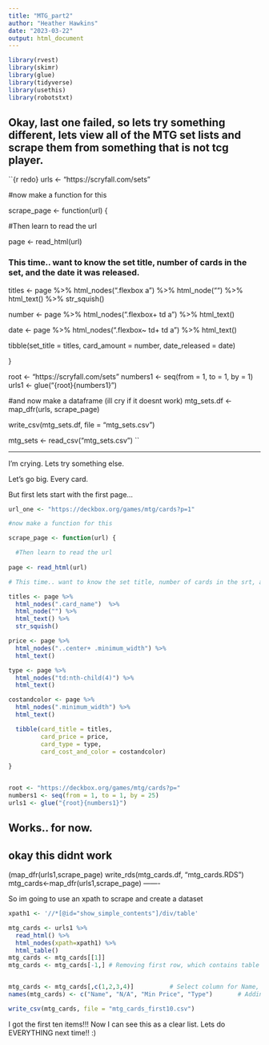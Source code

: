 ```yaml
---
title: "MTG_part2"
author: "Heather Hawkins"
date: "2023-03-22"
output: html_document
---
```

```r
library(rvest)
library(skimr)
library(glue)
library(tidyverse) 
library(usethis)
library(robotstxt)
```

Okay, last one failed, so lets try something different, lets view all of the MTG set lists and scrape them from something that is not tcg player.
---------------------------------------

``{r redo}
urls <- "https://scryfall.com/sets"

#now make a function for this

scrape_page <- function(url) {

  #Then learn to read the url
  
page <- read_html(url)

### This time.. want to know the set title, number of cards in the set, and the date it was released.

titles <- page %>%
  html_nodes(".flexbox a")  %>%
  html_node("") %>%
  html_text() %>% 
  str_squish()

number <- page %>%
  html_nodes(".flexbox+ td a") %>%
  html_text()

date <- page %>%
  html_nodes(".flexbox~ td+ td a") %>%
  html_text()

  tibble(set_title = titles, 
         card_amount = number,
         date_released = date)
  
}

root <- "https://scryfall.com/sets"
numbers1 <- seq(from = 1, to = 1, by = 1)
urls1 <- glue("{root}{numbers1}")

#and now make a dataframe (ill cry if it doesnt work)
mtg_sets.df <- map_dfr(urls, scrape_page)

write_csv(mtg_sets.df, file = "mtg_sets.csv")

mtg_sets <- read_csv("mtg_sets.csv")
``

-----------------------------------------------

I'm crying. Lets try something else. 

Let's go big. Every card. 

But first lets start with the first page...

```r
url_one <- "https://deckbox.org/games/mtg/cards?p=1"

#now make a function for this

scrape_page <- function(url) {

  #Then learn to read the url
  
page <- read_html(url)

# This time.. want to know the set title, number of cards in the srt, and the date it was released.

titles <- page %>%
  html_nodes(".card_name")  %>%
  html_node("") %>%
  html_text() %>% 
  str_squish()

price <- page %>%
  html_nodes("..center+ .minimum_width") %>%
  html_text()

type <- page %>%
  html_nodes("td:nth-child(4)") %>%
  html_text()

costandcolor <- page %>%
  html_nodes(".minimum_width") %>%
  html_text()

  tibble(card_title = titles, 
         card_price = price,
         card_type = type,
         card_cost_and_color = costandcolor)
  
}


root <- "https://deckbox.org/games/mtg/cards?p="
numbers1 <- seq(from = 1, to = 1, by = 25)
urls1 <- glue("{root}{numbers1}")


```
Works.. for now. 
----------------------
okay this didnt work 
--------

 (map_dfr(urls1,scrape_page)
write_rds(mtg_cards.df, "mtg_cards.RDS")
mtg_cards<-map_dfr(urls1,scrape_page)
-------

So im going to use an xpath to scrape and create a dataset

```r


xpath1 <- '//*[@id="show_simple_contents"]/div/table'

mtg_cards <- urls1 %>%                
  read_html() %>%
  html_nodes(xpath=xpath1) %>%
  html_table()  
mtg_cards <- mtg_cards[[1]]
mtg_cards <- mtg_cards[-1,] # Removing first row, which contains table headers


mtg_cards <- mtg_cards[,c(1,2,3,4)]          # Select column for Name, Price, Min Price, and Type
names(mtg_cards) <- c("Name", "N/A", "Min Price", "Type")       # Adding column names (overall price got deleted somehow :())

write_csv(mtg_cards, file = "mtg_cards_first10.csv")

```

I got the first ten items!!! Now I can see this as a clear list. Lets do EVERYTHING next time!! :)
